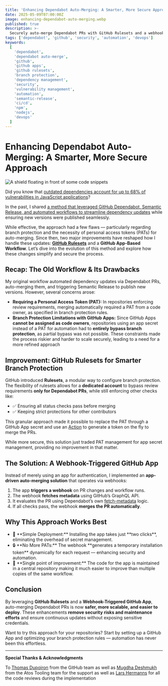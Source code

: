 ```yaml
---
title: 'Enhancing Dependabot Auto-Merging: A Smarter, More Secure Approach'
date: 2025-05-09T07:00:00Z
image: enhancing-dependabot-auto-merging.webp
published: true
description: >-
  Securely auto-merge Dependabot PRs with GitHub Rulesets and a webhook-driven GitHub App—no PATs, lower risk, and faster, safer dependency updates.
tags: ['dependabot', 'github', 'security', 'automation', 'devops']
keywords:
  [
    'dependabot',
    'dependabot auto-merge',
    'github',
    'github apps',
    'github rulesets',
    'branch protection',
    'dependency management',
    'security',
    'vulnerability management',
    'automation',
    'semantic-release',
    'ci/cd',
    'npm',
    'nodejs',
    'devops'
  ]
---
```


# Enhancing Dependabot Auto-Merging: A Smarter, More Secure Approach

![A shield floating in front of some code snippets](enhancing-dependabot-auto-merging.webp)

Did you know that [outdated dependencies account for up to 68% of vulnerabilities in JavaScript applications](https://moldstud.com/articles/p-understanding-nodejs-security-common-vulnerabilities-and-prevention-strategies)?

In the past, I shared [a method that leveraged GitHub Dependabot, Semantic Release, and automated workflows to streamline dependency updates](https://medium.com/javascript-in-plain-english/how-to-leverage-github-and-semantic-release-to-reduce-vulnerabilities-in-your-packages-c517403e339c) while ensuring new versions were published seamlessly.

While effective, the approach had a few flaws — particularly regarding branch protection and the necessity of personal access tokens (PATs) for auto-merging. Since then, two major improvements have reshaped how I handle these updates: **[GitHub Rulesets](https://docs.github.com/en/repositories/configuring-branches-and-merges-in-your-repository/managing-rulesets/about-rulesets)** and a **GitHub App-Based Workflow**. Let’s dive into the evolution of this method and explore how these changes simplify and secure the process.

## Recap: The Old Workflow & Its Drawbacks

My original workflow automated dependency updates via Dependabot PRs, auto-merging them, and triggering Semantic Release to publish new versions. However, several concerns arose:

- **Requiring a Personal Access Token (PAT):** In repositories enforcing review requirements, merging automatically required a PAT from a code owner, as specified in branch protection rules.
- **Branch Protection Limitations with GitHub Apps:** Since GitHub Apps **cannot be assigned as code owners**, repositories using an app secret instead of a PAT for automation had to **entirely bypass branch protection**, as partial bypass was not possible.
  These constraints made the process riskier and harder to scale securely, leading to a need for a more refined approach

## Improvement: GitHub Rulesets for Smarter Branch Protection

GitHub introduced **Rulesets**, a modular way to configure branch protection. The flexibility of rulesets allows for a **dedicated account** to bypass review requirements **only for Dependabot PRs**, while still enforcing other checks like:

- <span class="emoji" aria-hidden="true">
  	✅
  </span>
  Ensuring all status checks pass before merging
- <span class="emoji" aria-hidden="true">
  	✅
  </span>
  Keeping strict protections for other contributors

This granular approach made it possible to replace the PAT through a GitHub App secret and use an [Action](https://github.com/marketplace/actions/create-github-app-token) to generate a token on the fly to merge the PRs.

While more secure, this solution just traded PAT management for app secret management, providing no improvement in that matter.

## The Solution: A Webhook-Triggered GitHub App

Instead of merely using an app for authentication, I implemented an **app-driven auto-merging solution** that operates via webhooks:

1. The app **triggers a webhook** on PR changes and workflow runs.
2. The webhook **fetches metadata** using GitHub’s GraphQL API.
3. It evaluates the PR using Dependabot’s own [fetch-metadata](https://github.com/dependabot/fetch-metadata) logic.
4. If all checks pass, the webhook **merges the PR automatically**.

## Why This Approach Works Best

- <span class="emoji" aria-hidden="true">
  	🚀
  </span>
  **Simple Deployment:** Installing the app takes just **two clicks**, eliminating the overhead of secret management.
- <span class="emoji" aria-hidden="true">
  	🔒
  </span>
  **No More PATs:** The webhook **generates a temporary installation token** dynamically for each request — enhancing
  security and automation.
- <span class="emoji" aria-hidden="true">
  	🎯
  </span>
  **Single point of improvement:** The code for the app is maintained in a central repository making it much easier to
  improve than multiple copies of the same workflow.

## Conclusion

By leveraging **GitHub Rulesets** and a **Webhook-Triggered GitHub App**, auto-merging Dependabot PRs is now **safer, more scalable, and easier to deploy**. These enhancements **remove security risks and maintenance efforts** and ensure continuous updates without exposing sensitive credentials.

Want to try this approach for your repositories? Start by setting up a GitHub App and optimizing your branch protection rules — automation has never been this effortless.

---

**Special Thanks & Acknowledgments**

To [Thomas Dupoiron](https://www.linkedin.com/in/thomas-dupoiron) from the GitHub team as well as [Mugdha Deshmukh](https://www.linkedin.com/in/mugdha-deshmukh09/) from the Atos Tooling team for the support as well as [Lars Hermanns](https://www.linkedin.com/in/lhermanns/) for all the code reviews during the implementation
